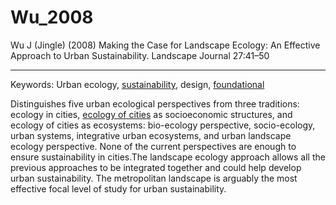 # Wu_2008

Wu J (Jingle) (2008) Making the Case for Landscape Ecology: An Effective Approach to Urban Sustainability. Landscape Journal 27:41–50

---

Keywords: Urban ecology, [sustainability](../topics/Sustainability.qmd), design, [foundational](../topics/Foundational.qmd)	  

Distinguishes five urban ecological perspectives from three traditions: ecology in cities, [ecology of cities](../topics/EcologyofCities.qmd) as socioeconomic structures, and ecology of cities as ecosystems: bio-ecology perspective, socio-ecology, urban systems, integrative urban ecosystems, and urban landscape ecology perspective. None of the current perspectives are enough to ensure sustainability in cities.The landscape ecology approach allows all the previous approaches to be integrated together and could help develop urban sustainability. The metropolitan landscape is arguably the most effective focal level of study for urban sustainability.
